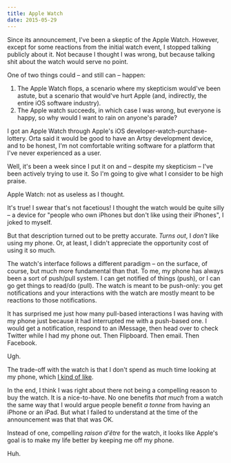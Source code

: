 ```yaml
---
title: Apple Watch
date: 2015-05-29
---
```



Since its announcement, I've been a skeptic of the Apple Watch. However, except for some reactions from the initial watch event, I stopped talking publicly about it. Not because I thought I was wrong, but because talking shit about the watch would serve no point. 


One of two things could – and still can – happen:

1. The Apple Watch flops, a scenario where my skepticism would've been astute, but a scenario that would've hurt Apple (and, indirectly, the entire iOS software industry).
1. The Apple watch succeeds, in which case I was wrong, but everyone is happy, so why would I want to rain on anyone's parade? 

I got an Apple Watch through Apple's iOS developer-watch-purchase-lottery. Orta said it would be good to have an Artsy development device, and to be honest, I'm not comfortable writing software for a platform that I've never experienced as a user. 

Well, it's been a week since I put it on and – despite my skepticism – I've been actively trying to use it. So I'm going to give what I consider to be high praise. 

Apple Watch: not as useless as I thought. 

It's true! I swear that's not facetious! I thought the watch would be quite silly – a device for "people who own iPhones but don't like using their iPhones", I joked to myself. 

But that description turned out to be pretty accurate. _Turns out_, I _don't_ like using my phone. Or, at least, I didn't appreciate the opportunity cost of using it so much. 

The watch's interface follows a different paradigm – on the surface, of course, but much more fundamental than that. To me, my phone has always been a sort of push/pull system. I can get notified of things (push), or I can go get things to read/do (pull). The watch is meant to be push-only: you get notifications and your interactions with the watch are mostly meant to be reactions to those notifications. 

It has surprised me just how many pull-based interactions I was having with my phone just because it had interrupted me with a push-based one. I would get a notification, respond to an iMessage, then head over to check Twitter while I had my phone out. Then Flipboard. Then email. Then Facebook. 

Ugh. 

The trade-off with the watch is that I don't spend as much time looking at my phone, which [I kind of like](http://techcrunch.com/2015/03/06/the-apple-watch-is-time-saved/#.qd8j7d:VAdI). 

In the end, I think I was right about there not being a compelling reason to buy the watch. It is a nice-to-have. No one benefits _that much_ from a watch the same way that I would argue people benefit _a tonne_ from having an iPhone or an iPad. But what I failed to understand at the time of the announcement was that that was OK. 

Instead of one, compelling _raison d'être_ for the watch, it looks like Apple's goal is to make my life better by keeping me off my phone. 

Huh. 
  